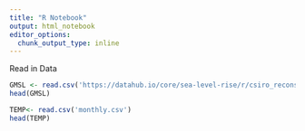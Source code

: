 ```yaml
---
title: "R Notebook"
output: html_notebook
editor_options: 
  chunk_output_type: inline
---
```


Read in Data

```r
GMSL <- read.csv('https://datahub.io/core/sea-level-rise/r/csiro_recons_gmsl_mo_2015.csv')
head(GMSL)

TEMP<- read.csv('monthly.csv')
head(TEMP)



```


